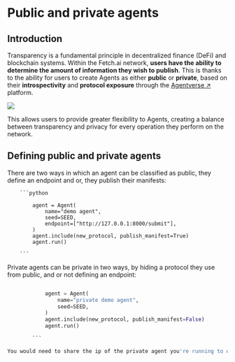 
# Public and private agents

## Introduction

Transparency is a fundamental principle in decentralized finance (DeFi) and blockchain systems. Within the Fetch.ai network, **users have the ability to determine the amount of information they wish to publish**. This is thanks to the ability for users to create Agents as either **public** or **private**, based on their **introspectivity** and **protocol exposure** through the [Agentverse ↗️](/concepts/agent-services/agentverse-intro) platform.

![](src/images/concepts/ai-agents/public_and_private_agents.png)

This allows users to provide greater flexibility to Agents, creating a balance between transparency and privacy for every operation they perform on the network.

## Defining public and private agents


There are two ways in which an agent can be classified as public, they define an endpoint and or, they publish their manifests:

        ```python

            agent = Agent(
                name="demo agent",
                seed=SEED,
                endpoint=["http://127.0.0.1:8000/submit"],
            )
            agent.include(new_protocol, publish_manifest=True)
            agent.run()

        ```

Private agents can be private in two ways, by hiding a protocol they use from public, and or not defining an endpoint:

```python

            agent = Agent(
                name="private demo agent",
                seed=SEED,
            )
            agent.include(new_protocol, publish_manifest=False)
            agent.run()

        ```

You would need to share the ip of the private agent you're running to other agent you're communicating with.

